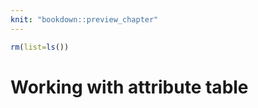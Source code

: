 ```yaml
---
knit: "bookdown::preview_chapter"
---
```


```r
rm(list=ls())
```

# Working with attribute table {#attr}

<!-- 
- dplyr, tidyr, and purrr packages
- lubridate??
- pipes
-->

<!-- 
- view, add new rows/columns, subset, select, summarize 
-->

